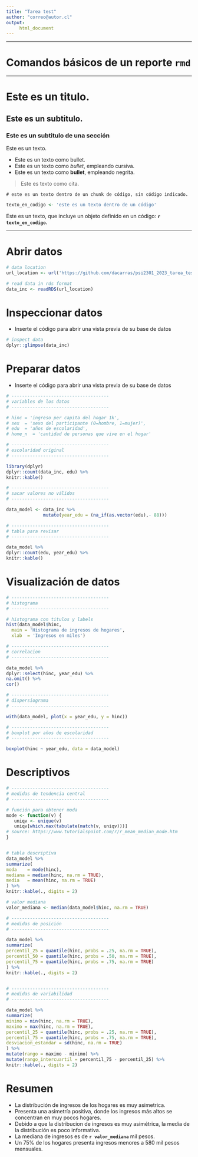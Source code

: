 ```yaml
---
title: "Tarea test"
author: "correo@autor.cl"
output:
     html_document
---
```


---

# Comandos básicos de un reporte `rmd`

---

# Este es un titulo.

## Este es un subtitulo.

### Este es un subtitulo de una sección

Este es un texto.

- Este es un texto como bullet.
- Este es un texto como *bullet*, empleando cursiva.
- Este es un texto como **bullet**, empleando negrita.

>Este es texto como cita.

```
# este es un texto dentro de un chunk de código, sin código indicado.
```

```r

texto_en_codigo <- 'este es un texto dentro de un código'

```

Este es un texto, que incluye un objeto definido en un código: **`r texto_en_codigo`.**

---

# Abrir datos


```r

# data location
url_location <- url('https://github.com/dacarras/psi2301_2023_tarea_test/raw/main/ingresos_2016.rds')

# read data in rds format
data_inc <- readRDS(url_location)

```

# Inspeccionar datos

- Inserte el código para abrir una vista previa de su base de datos

```r

# inspect data
dplyr::glimpse(data_inc)

```

# Preparar datos

- Inserte el código para abrir una vista previa de su base de datos

```r

# -------------------------------------
# variables de los datos
# -------------------------------------

# hinc = 'ingreso per capita del hogar 1k',
# sex  = 'sexo del participante (0=hombre, 1=mujer)',
# edu  = 'años de escolaridad',
# home_n  = 'cantidad de personas que vive en el hogar'

# -------------------------------------
# escolaridad original
# -------------------------------------

library(dplyr)
dplyr::count(data_inc, edu) %>%
knitr::kable()

# -------------------------------------
# sacar valores no válidos
# -------------------------------------

data_model <- data_inc %>%
              mutate(year_edu = (na_if(as.vector(edu),- 88)))

# -------------------------------------
# tabla para revisar
# -------------------------------------

data_model %>%
dplyr::count(edu, year_edu) %>%
knitr::kable()

```


# Visualización de datos


```r

# -------------------------------------
# histograma
# -------------------------------------

# histograma con titulos y labels
hist(data_model$hinc, 
  main = 'Histograma de ingresos de hogares',
  xlab  = 'Ingresos en miles')

# -------------------------------------
# correlacion
# -------------------------------------

data_model %>%
dplyr::select(hinc, year_edu) %>%
na.omit() %>%
cor()

# -------------------------------------
# dispersiograma
# -------------------------------------

with(data_model, plot(x = year_edu, y = hinc))

# -------------------------------------
# boxplot por años de escolaridad
# -------------------------------------

boxplot(hinc ~ year_edu, data = data_model)


```

# Descriptivos

```r

# -------------------------------------
# medidas de tendencia central
# -------------------------------------

# función para obtener moda
mode <- function(v) {
   uniqv <- unique(v)
   uniqv[which.max(tabulate(match(v, uniqv)))]
# source: https://www.tutorialspoint.com/r/r_mean_median_mode.htm
}


# tabla descriptiva
data_model %>%
summarize(
moda    = mode(hinc),
mediana = median(hinc, na.rm = TRUE),
media   = mean(hinc, na.rm = TRUE)
) %>%
knitr::kable(., digits = 2)

# valor mediana
valor_mediana <- median(data_model$hinc, na.rm = TRUE)

# -------------------------------------
# medidas de posición
# -------------------------------------

data_model %>%
summarize(
percentil_25 = quantile(hinc, probs = .25, na.rm = TRUE),
percentil_50 = quantile(hinc, probs = .50, na.rm = TRUE),
percentil_75 = quantile(hinc, probs = .75, na.rm = TRUE)
) %>%
knitr::kable(., digits = 2)


# -------------------------------------
# medidas de variabilidad
# -------------------------------------

data_model %>%
summarize(
minimo = min(hinc, na.rm = TRUE),
maximo = max(hinc, na.rm = TRUE),
percentil_25 = quantile(hinc, probs = .25, na.rm = TRUE),
percentil_75 = quantile(hinc, probs = .75, na.rm = TRUE),
desviacion_estandar = sd(hinc, na.rm = TRUE)
) %>%
mutate(rango = maximo - minimo) %>%
mutate(rango_intercuartil = percentil_75 - percentil_25) %>%
knitr::kable(., digits = 2)


```

# Resumen

- La distribución de ingresos de los hogares es muy asimetrica.
- Presenta una asimetría positiva, donde los ingresos más altos se concentran en muy pocos hogares.
- Debido a que la distribucion de ingresos es muy asimétrica, la media de la distribución es poco informativa.
- La mediana de ingresos es de **`r valor_mediana`** mil pesos.
- Un 75% de los hogares presenta ingresos menores a 580 mil pesos mensuales.


